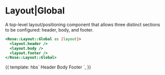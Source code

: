 
<Meta title="Rose|Layout|Global" component="Global" />

# Layout|Global

A top-level layout/positioning component that allows three distinct sections to
be configured: header, body, and footer.

```handlebars
<Rose::Layout::Global as |layout|>
  <layout.header />
  <layout.body />
  <layout.footer />
</Rose::Layout::Global>
```

<Preview>
  <Story name="Global">
    {{
      template: hbs`
      <Rose::Layout::Global as |layout|>
        <layout.header style="background: var(--brand-gray-5);">Header</layout.header>
        <layout.body style="background: var(--brand-gray-7);">Body</layout.body>
        <layout.footer style="background: var(--brand-gray-5);">Footer</layout.footer>
      </Rose::Layout::Global>
    `,
    }}
  </Story>
</Preview>
